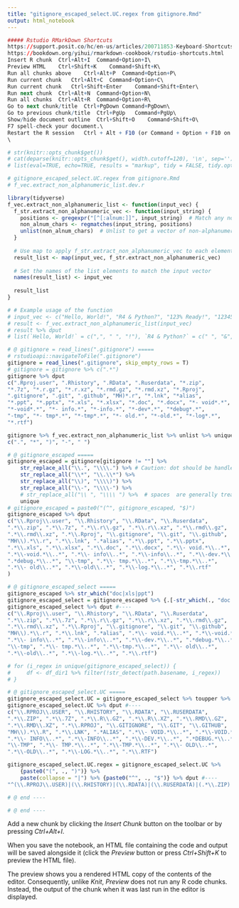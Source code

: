 ```yaml
---
title: "gitignore_escaped_select.UC.regex from gitignore.Rmd"
output: html_notebook
---
```


```r
##### Rstudio RMarkDown Shortcuts
https://support.posit.co/hc/en-us/articles/200711853-Keyboard-Shortcuts-in-the-RStudio-IDE  
https://bookdown.org/yihui/rmarkdown-cookbook/rstudio-shortcuts.html  
Insert R chunk	Ctrl+Alt+I	Command+Option+I\
Preview HTML	Ctrl+Shift+K	Command+Shift+K\
Run all chunks above	Ctrl+Alt+P	Command+Option+P\
Run current chunk	Ctrl+Alt+C	Command+Option+C\
Run current chunk	Ctrl+Shift+Enter	Command+Shift+Enter\
Run next chunk	Ctrl+Alt+N	Command+Option+N\
Run all chunks	Ctrl+Alt+R	Command+Option+R\
Go to next chunk/title	Ctrl+PgDown	Command+PgDown\
Go to previous chunk/title	Ctrl+PgUp	Command+PgUp\
Show/hide document outline	Ctrl+Shift+O	Command+Shift+O\
F7 spell-check your document.\
Restart the R session   Ctrl + Alt + F10 (or Command + Option + F10 on macOS).\
\
```


```r
# str(knitr::opts_chunk$get())
# cat(deparse(knitr::opts_chunk$get(), width.cutoff=120), '\n', sep='')
# list(eval=TRUE, echo=TRUE, results = "markup", tidy = FALSE, tidy.opts = NULL, collapse = FALSE, prompt = FALSE, comment = "##",     highlight = TRUE, size = "normalsize", background = "#F7F7F7", strip.white = structure(TRUE, class = "AsIs"), cache = FALSE,     cache.path = "cache/", cache.vars = NULL, cache.lazy = TRUE, dependson = NULL, autodep = FALSE, cache.rebuild = FALSE,     fig.keep = "high", fig.show = "asis", fig.align = "default", fig.path = "figure/", dev = NULL, dev.args = NULL, dpi = 72,     fig.ext = NULL, fig.width = 7, fig.height = 7, fig.env = "figure", fig.cap = NULL, fig.scap = NULL, fig.lp = "fig:",     fig.subcap = NULL, fig.pos = "", out.width = NULL, out.height = NULL, out.extra = NULL, fig.retina = 1, external = TRUE,     sanitize = FALSE, interval = 1, aniopts = "controls,loop", warning = TRUE, error = TRUE, message = TRUE, render = NULL,     ref.label = NULL, child = NULL, engine = "R", split = FALSE, include = TRUE, purl = TRUE)
```

```r
# gitignore_escaped_select.UC.regex from gitignore.Rmd
# f_vec.extract_non_alphanumeric_list.dev.r

library(tidyverse)
f_vec.extract_non_alphanumeric_list <- function(input_vec) {
  f_str.extract_non_alphanumeric_vec <- function(input_string) {
    positions <- gregexpr("[^[:alnum:]]", input_string)  # Match any non-alphanumeric character
    non_alnum_chars <- regmatches(input_string, positions)
    unlist(non_alnum_chars)  # Unlist to get a vector of non-alphanumeric characters
  }
  
  # Use map to apply f_str.extract_non_alphanumeric_vec to each element and maintain list structure
  result_list <- map(input_vec, f_str.extract_non_alphanumeric_vec)
  
  # Set the names of the list elements to match the input vector
  names(result_list) <- input_vec
  
  result_list
}

# # Example usage of the function
# input_vec <- c("Hello, World!", "R4 & Python?", "123% Ready!", "12345")
# result <- f_vec.extract_non_alphanumeric_list(input_vec)
# result %>% dput
# list(`Hello, World!` = c(",", " ", "!"), `R4 & Python?` = c(" ", "&", " ", "?"), `123% Ready!` = c("%", " ", "!"), `12345` = character(0))
```



```r

# @ gitignore = read_lines(".gitignore") =====
# rstudioapi::navigateToFile(".gitignore")
gitignore = read_lines(".gitignore", skip_empty_rows = T)
# gitignore = gitignore %>% c(".*")
gitignore %>% dput
c(".Rproj.user", ".Rhistory", ".RData", ".Ruserdata", "*.zip", 
"*.7z", "*.r.gz", "*.r.xz", "*.rmd.gz", "*.rmd.xz", "*.Rproj", 
".gitignore", ".git", ".github", "MH)*.r", "*.lnk", "*alias", 
"*.ppt", "*.pptx", "*.xls", "*.xlsx", "*.doc", "*.docx", "*- void*.*", 
"*-void*.*", "*- info.*", "*-info.*", "*-dev*.*", "*debug*.*", 
"-tmp", "*- tmp*.*", "*-tmp*.*", "*- old.*", "*-old.*", "*-log*.*", 
"*.rtf")
```



```r
gitignore %>% f_vec.extract_non_alphanumeric_list %>% unlist %>% unique %>% dput
c(".", "*", ")", "-", " ")
```



```r

# @ gitignore_escaped =====
gitignore_escaped = gitignore[gitignore != ""] %>% 
    str_replace_all("\\.", "\\\\.") %>% # Caution: dot should be handled before asterisk~!
    str_replace_all("\\*", "\\.\\*") %>%
    str_replace_all("\\)", "\\\\)") %>% 
    str_replace_all("\\-", "\\\\-") %>% 
    # str_replace_all("\\ ", "\\\\ ") %>%  # spaces  are generally treated as literal spaces in regular expressions 
    unique 
# gitignore_escaped = paste0("(^", gitignore_escaped, "$)")
gitignore_escaped %>% dput
c("\\.Rproj\\.user", "\\.Rhistory", "\\.RData", "\\.Ruserdata", 
".*\\.zip", ".*\\.7z", ".*\\.r\\.gz", ".*\\.r\\.xz", ".*\\.rmd\\.gz", 
".*\\.rmd\\.xz", ".*\\.Rproj", "\\.gitignore", "\\.git", "\\.github", 
"MH\\).*\\.r", ".*\\.lnk", ".*alias", ".*\\.ppt", ".*\\.pptx", 
".*\\.xls", ".*\\.xlsx", ".*\\.doc", ".*\\.docx", ".*\\- void.*\\..*", 
".*\\-void.*\\..*", ".*\\- info\\..*", ".*\\-info\\..*", ".*\\-dev.*\\..*", 
".*debug.*\\..*", "\\-tmp", ".*\\- tmp.*\\..*", ".*\\-tmp.*\\..*", 
".*\\- old\\..*", ".*\\-old\\..*", ".*\\-log.*\\..*", ".*\\.rtf"
)
```



```r

# @ gitignore_escaped_select =====
gitignore_escaped %>% str_which("doc|xls|ppt")
gitignore_escaped_select = gitignore_escaped %>% {.[-str_which(., "doc|xls|ppt")]}
gitignore_escaped_select %>% dput #----
c("\\.Rproj\\.user", "\\.Rhistory", "\\.RData", "\\.Ruserdata", 
".*\\.zip", ".*\\.7z", ".*\\.r\\.gz", ".*\\.r\\.xz", ".*\\.rmd\\.gz", 
".*\\.rmd\\.xz", ".*\\.Rproj", "\\.gitignore", "\\.git", "\\.github", 
"MH\\).*\\.r", ".*\\.lnk", ".*alias", ".*\\- void.*\\..*", ".*\\-void.*\\..*", 
".*\\- info\\..*", ".*\\-info\\..*", ".*\\-dev.*\\..*", ".*debug.*\\..*", 
"\\-tmp", ".*\\- tmp.*\\..*", ".*\\-tmp.*\\..*", ".*\\- old\\..*", 
".*\\-old\\..*", ".*\\-log.*\\..*", ".*\\.rtf")
```

```r
# for (i_regex in unique(gitignore_escaped_select)) {
#     df <- df_dir1 %>% filter(!str_detect(path.basename, i_regex))
# }
```



```r

# @ gitignore_escaped_select.UC =====
gitignore_escaped_select.UC = gitignore_escaped_select %>% toupper %>% unique
gitignore_escaped_select.UC %>% dput #----
c("\\.RPROJ\\.USER", "\\.RHISTORY", "\\.RDATA", "\\.RUSERDATA", 
".*\\.ZIP", ".*\\.7Z", ".*\\.R\\.GZ", ".*\\.R\\.XZ", ".*\\.RMD\\.GZ", 
".*\\.RMD\\.XZ", ".*\\.RPROJ", "\\.GITIGNORE", "\\.GIT", "\\.GITHUB", 
"MH\\).*\\.R", ".*\\.LNK", ".*ALIAS", ".*\\- VOID.*\\..*", ".*\\-VOID.*\\..*", 
".*\\- INFO\\..*", ".*\\-INFO\\..*", ".*\\-DEV.*\\..*", ".*DEBUG.*\\..*", 
"\\-TMP", ".*\\- TMP.*\\..*", ".*\\-TMP.*\\..*", ".*\\- OLD\\..*", 
".*\\-OLD\\..*", ".*\\-LOG.*\\..*", ".*\\.RTF")
```



```r
gitignore_escaped_select.UC.regex = gitignore_escaped_select.UC %>% 
    {paste0("(", ., ")")} %>% 
    paste(collapse = "|") %>% {paste0("^", ., "$")} %>% dput #----
"^(\\.RPROJ\\.USER)|(\\.RHISTORY)|(\\.RDATA)|(\\.RUSERDATA)|(.*\\.ZIP)|(.*\\.7Z)|(.*\\.R\\.GZ)|(.*\\.R\\.XZ)|(.*\\.RMD\\.GZ)|(.*\\.RMD\\.XZ)|(.*\\.RPROJ)|(\\.GITIGNORE)|(\\.GIT)|(\\.GITHUB)|(MH\\).*\\.R)|(.*\\.LNK)|(.*ALIAS)|(.*\\- VOID.*\\..*)|(.*\\-VOID.*\\..*)|(.*\\- INFO\\..*)|(.*\\-INFO\\..*)|(.*\\-DEV.*\\..*)|(.*DEBUG.*\\..*)|(\\-TMP)|(.*\\- TMP.*\\..*)|(.*\\-TMP.*\\..*)|(.*\\- OLD\\..*)|(.*\\-OLD\\..*)|(.*\\-LOG.*\\..*)|(.*\\.RTF)$"
```



```r

# @ end ----


```



```r

# @ end ----


```

Add a new chunk by clicking the *Insert Chunk* button on the toolbar or by pressing *Ctrl+Alt+I*.

When you save the notebook, an HTML file containing the code and output will be saved alongside it (click the *Preview* button or press *Ctrl+Shift+K* to preview the HTML file).

The preview shows you a rendered HTML copy of the contents of the editor. Consequently, unlike *Knit*, *Preview* does not run any R code chunks. Instead, the output of the chunk when it was last run in the editor is displayed.
